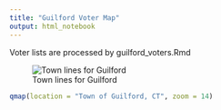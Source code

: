 ```yaml
---
title: "Guilford Voter Map"
output: html_notebook
---
```


Voter lists are processed by guilford_voters.Rmd 

![Town lines for Guilford](Town of Guilford.png)

```r
qmap(location = "Town of Guilford, CT", zoom = 14)
```



